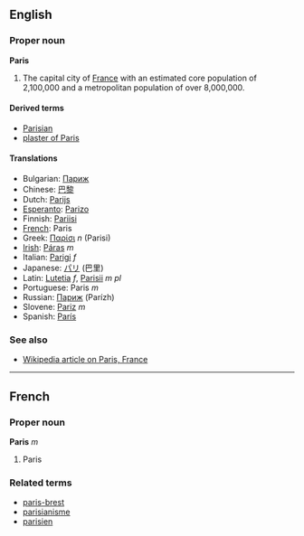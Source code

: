 ==English==
===Proper noun===
'''Paris'''

# The capital city of [[France]] with an estimated core population of 2,100,000 and a metropolitan population of over 8,000,000.

====Derived terms====
*[[Parisian]]
*[[plaster of Paris]]<!-- capitalization? -->

====Translations====
*Bulgarian: [[Париж]]
*Chinese: [[巴黎]]
*Dutch: [[Parijs]]
*[[Esperanto]]: [[Parizo]]
*Finnish: [[Pariisi]]
*[[French]]: Paris
*Greek: [[Παρίσι]] ''n'' (Parisi)
*[[Irish]]: [[Páras]] ''m''
*Italian: [[Parigi]] ''f''
*Japanese: [[パリ]] (巴里)
*Latin: [[Lutetia]] ''f'', [[Parisii]] ''m pl''
*Portuguese: Paris ''m''
*Russian: [[Париж]] (Parízh)
*Slovene: [[Pariz]] ''m''
*Spanish: [[París]]

===See also===
*[[w:Paris, France|Wikipedia article on Paris, France]]
----

==French==
===Proper noun===
'''Paris''' ''m''

# Paris

===Related terms===
*[[paris-brest]]
*[[parisianisme]]
*[[parisien]]
